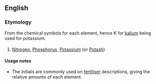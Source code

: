 ==English==
===Etymology===
From the chemical symbols for each element, hence K for [[kalium]] being used for potassium.
===={{initialism}}====
{{en-initialism}}
#[[nitrogen|Nitrogen]], [[phosphorus|Phosphorus]], [[potassium|Potassium]] (or [[potash|Potash]])
====Usage notes====
*The initials are commonly used on [[fertiliser]] descriptions, giving the relative amounts of each element.